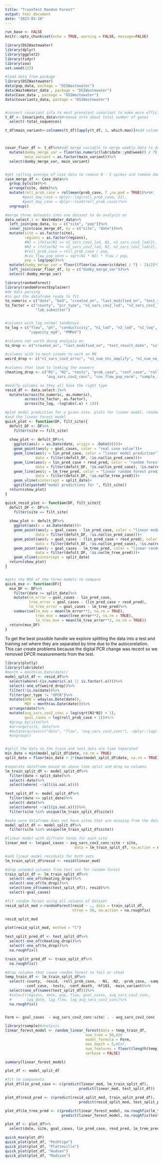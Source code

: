 ```yaml
---
title: "TrainTest Random Forest"
output: html_document
date: "2023-03-28"
---
```


```r
run_base <- FALSE
knitr::opts_chunk$set(echo = TRUE, warning = FALSE, message=FALSE)
```

```r
library(DSIWastewater)
library(dplyr)
library(ggplot2)
library(tidyr)
library(zoo)
set.seed(123)
```

```r
#load data from package
library(DSIWastewater)
data(pop_data, package = "DSIWastewater")
data(WasteWater_data , package = "DSIWastewater")
data(Case_data , package = "DSIWastewater")
data(Covariants_data, package = "DSIWastewater")


#convert covariant info to most prevalent covariant to make more efficient
t_df <- Covariants_data%>%#remove info about total number of genes
  select(-total_sequences)

t_df$main_variant<-colnames(t_df)[apply(t_df, 1, which.max)]#add column saying max value



covar_floor_df <- t_df%>%#add merge variable to merge weekly data to daily+ data
  mutate(dumby_merge_var = floor(as.numeric(lubridate::ymd(week)) / 7),
         main_variant = as.factor(main_variant))%>%
  select(dumby_merge_var, main_variant)


#get rolling average of case data to remove 0 - 5 spikes and remove dow effect
case_merge_df <- Case_data%>%
  group_by(site)%>%
  arrange(site, date)%>%
  mutate(roll_prob_case = rollmean(prob_case, 7 ,na.pad = TRUE))%>%#,
        #past_day_case = dplyr::lag(roll_prob_case, 21),
        #post_day_case = dplyr::lead(roll_prob_case))%>%
  ungroup()

#merge three datasets into one dataset to do analysis on
data.select.1 <- WasteWater_data%>%
  left_join(pop_data, by = c("site", "pop"))%>%
  inner_join(case_merge_df, by = c("site", "date"))%>%
  mutate(site = as.factor(site),
         regions = as.factor(regions),
         #N1 = ifelse(N1 >= n1_sars_cov2_lod, N1, n1_sars_cov2_lod/2),
         #N2 = ifelse(N2 >= n2_sars_cov2_lod, N2, n2_sars_cov2_lod/2),
         #roll_prob_case = roll_prob_case / pop,
         #cov_flow_pop_norm = sqrt(N1 * N2) * flow / pop,
         pop = log(pop))%>%
  mutate(dumby_merge_var = floor((floor(as.numeric(date) / 7) - 1)/2)*2 + 1 )%>%
  left_join(covar_floor_df, by = c("dumby_merge_var"))%>%
  select(-dumby_merge_var)
```


```r
library(randomForest)
library(randomForestExplainer)
#do data parsing
#to get the dataframe ready to fit
to_numeric = c("date", "bod", "created_on", "last_modified_on", "test_result_date", "sample_collect_time")
to_factor = c("county", "pcr_type", "n1_sars_cov2_lod", "n2_sars_cov2_lod",
              "lab_submitter")


#columns with log normal tendencys
to_log = c("flow", "ph", "conductivity", "n1_lod", "n2_lod", "n1_loq", "n2_loq",
           "capacity_mgd", "PMMoV")

#columns not worth doing analysis on
to_drop <- c("created_on", "last_modified_on", "test_result_date", "site", "county")

#columns with to much issues to work on RN
weird_drop <- c("n1_sars_cov2_error", "n1_num_ntc_amplify", "n1_num_no_target_control", "n2_sars_cov2_error", "n2_num_ntc_amplify", "n2_num_no_target_control", "zipcode")

#columns that lead to leaking the answers
cheating_drop <- c("N1", "N2", "tests", "prob_case", "conf_case", "roll_prob_case",
                   "avg_sars_cov2_conc", "cov_flow_pop_norm", "sample_id")

#modify columns so they all have the right type
resid_df <- data.select.1%>%
  mutate(across(to_numeric, as.numeric),
         across(to_factor, as.factor),
         across(to_log, ~log(abs(.x) + 1)))
```


```r
#plot model prediction for a given site. plots for linear model, random forest,
#and the linear forest model
quick_plot <- function(DF, filt_site){
  defult_DF <- DF%>%
    filter(site == filt_site)
  
  show_plot <- defult_DF%>%
    ggplot(aes(x = as.Date(date, origin = .Date(0))))+
    geom_point(aes(y = goal_cases, color = "real case value"))+
    geom_line(aes(y = lin_pred_case, color = "linear model prediction"),
              data = filter(defult_DF, !is.na(lin_pred_case)))+
    geom_line(aes(y = lin_pred_case + resd_pred, color = "random forest prediction"),
              data = filter(defult_DF, !is.na(lin_pred_case), !is.na(resd_pred)))+
    geom_line(aes(y = lm_tree_pred, color = "linear random forest prediction"),
              data = filter(defult_DF, !is.na(lm_tree_pred)))+
    geom_vline(xintercept = split_date)+
    ggtitle(paste0("model predictions for ", filt_site))
  return(show_plot)
}

quick_resid_plot <- function(DF, filt_site){
  defult_DF <- DF%>%
    filter(site == filt_site)
  
  show_plot <- defult_DF%>%
    ggplot(aes(x = as.Date(date)))+
    geom_point(aes(y = goal_cases - lin_pred_case, color = "linear model prediction"),
              data = filter(defult_DF, !is.na(lin_pred_case)))+
    geom_point(aes(y = goal_cases - (lin_pred_case + resd_pred), color = "random forest prediction"),
              data = filter(defult_DF, !is.na(lin_pred_case), !is.na(resd_pred)))+
    geom_point(aes(y = goal_cases - lm_tree_pred, color = "linear random forest prediction"),
              data = filter(defult_DF, !is.na(lm_tree_pred)))+
    geom_vline(xintercept = split_date)
  return(show_plot)
}


#gets the MSE of the three models to compare
quick_mse <- function(DF){
  mse_DF <- DF%>%
    filter(date >= split_date)%>%
    mutate(lm_error = goal_cases - lin_pred_case,
           tree_error = goal_cases - (lin_pred_case + resd_pred),
           lm_tree_error = goal_cases - lm_tree_pred)%>%
    summarise(lm_mse = mean(lm_error**2, na.rm = TRUE),
              tree_mse = mean(tree_error**2, na.rm = TRUE),
              lm_tree_mse = mean(lm_tree_error**2, na.rm = TRUE))
  return(mse_DF)
}
```


To get the best possible handle we explore splitting the data into a test and training
set where they are separated by time due to the autocorelation. This can create
problems because the digital PCR change was recent so we removed DPCR measurements
from the test.
```r
library(plotly)
library(lubridate)
#month = month(as.Date(date))
model_split_df <- resid_df%>%
  select(where(~(is.numeric(.x) || is.factor(.x))))%>%
  select(-one_of(weird_drop))%>%
  filter(!is.na(date))%>%
  filter(pcr_type != "dPCR")%>%
  mutate(DOW = wday(as.Date(date)),
         MOY = month(as.Date(date)))%>%
  arrange(date)%>%
  mutate(avg_sars_cov2_conc = log(sqrt(N1*N2) + 1),
         goal_cases = log(roll_prob_case + 1))#%>%
  #group_by(site)%>%
  #arrange(site, date)%>%
  #mutate(across(c("date", "flow", "avg_sars_cov2_conc"), ~dplyr::lag(.x, 1), .names = "lag_{.col}"))%>%
  #ungroup()


#split the data so the train and test data are time separated
min_date = min(model_split_df$date, na.rm = TRUE)
split_date = floor(min_date + 2*(max(model_split_df$date, na.rm = TRUE) - min_date)/3)

#separate dataframe based on above time split and drop na columns
lm_train_split_df <- model_split_df%>%
  filter(date < split_date)%>%
  select(-date)%>%
  select(where( ~!all(is.na(.x))))

test_split_df <- model_split_df%>%
  filter(date >= split_date)%>%
  select(-date)%>%
  select(where( ~!all(is.na(.x))))%>%
  filter(site %in% unique(lm_train_split_df$site))

#make sure dataframe does not have sites that are missing from the dataset
model_split_df <- model_split_df%>%
  filter(site %in% unique(lm_train_split_df$site))
```

```r
#linear model with diffrent terms for each site
linear_mod <- lm(goal_cases ~ avg_sars_cov2_conc:site + site, 
                                data = lm_train_split_df, na.action = na.roughfix)

#add linear model residuals for both sets
lm_train_split_df$resid <- resid(linear_mod)

#drop unneded columns from test set for random forest
train_split_df <- lm_train_split_df%>%
  select(-one_of(cheating_drop))%>%
  select(-one_of(to_drop))%>%
  select(one_of(names(test_split_df)), resid)%>%
  select(-goal_cases)
```


```r
#fit random forest using all columns of dataset
resid_split_mod <-randomForest(resid ~ ., data = train_split_df, 
                               ntree = 50, na.action = na.roughfix)

resid_split_mod

plot(resid_split_mod, method = "l")
```

```r

test_split_pred_df <- test_split_df%>%
  select(-one_of(cheating_drop))%>%
  select(-one_of(to_drop))%>%
  na.roughfix()

train_split_pred_df <- train_split_df%>%
  na.roughfix()
```

```r
#drop columns that cause random forest to fail or cheat
temp_train_df <- lm_train_split_df%>%
  select(-county, -resid, -roll_prob_case, - N1, -N2, -prob_case, -sample_id,
         -conf_case, -tests, -conf_death, -hf183, -main_variant)%>%
  select(one_of(names(test_split_df)))%>%
  #select(regions, date, pop, flow, goal_cases, avg_sars_cov2_conc,
  #       lag_date, lag_flow, lag_avg_sars_cov2_conc)%>%
  na.roughfix()


Form <- goal_cases  ~ avg_sars_cov2_conc:site| . - avg_sars_cov2_conc - goal_cases - site

library(rsample)#analysis
linear_forest_model <- random_linear_forest(data = temp_train_df,
                                     num_tree = 50,#20
                                     model_formula = Form,
                                     max_depth = 5,#Inf,
                                     num_features = floor((length(temp_train_df)-3)/3),
                                     verbose = FALSE)

summary(linear_forest_model)


```


```r
plot_df <- model_split_df

#fit lm components
plot_df$lin_pred_case <- c(predict(linear_mod, lm_train_split_df),
                                  predict(linear_mod, test_split_df))

plot_df$resd_pred <- c(predict(resid_split_mod, train_split_pred_df),
                                  predict(resid_split_mod, test_split_pred_df))

plot_df$lm_tree_pred <- c(predict(linear_forest_model, na.roughfix(lm_train_split_df)),
                          predict(linear_forest_model, na.roughfix(test_split_df)))

plot_df <- plot_df%>%
  select(date, site, goal_cases, lin_pred_case, resd_pred, lm_tree_pred)

quick_mse(plot_df)
quick_plot(plot_df, "Peshtigo")
quick_plot(plot_df, "Platteville")
quick_plot(plot_df, "Hudson")
quick_plot(plot_df, "Madison")
```


